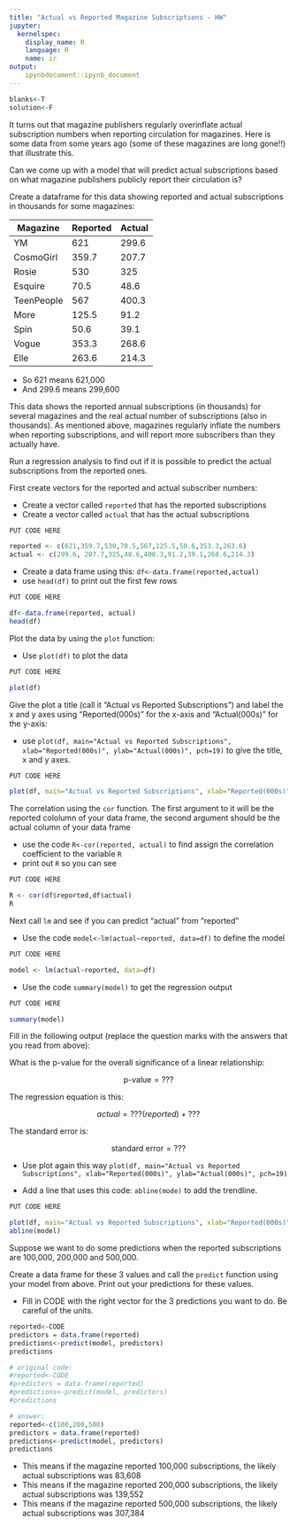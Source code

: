 ```yaml
---
title: "Actual vs Reported Magazine Subscriptions - HW"
jupyter:
  kernelspec:
    display_name: R
    language: R
    name: ir
output:
    ipynbdocument::ipynb_document
---
```


```r
blanks<-T
solution<-F
```

It turns out that magazine publishers regularly overinflate actual subscription numbers when reporting circulation for magazines. Here is some data from some years ago (some of these magazines are long gone!!) that illustrate this.

Can we come up with a model that will predict actual subscriptions based on what magazine publishers publicly report their circulation is?

Create a dataframe for this data showing reported and actual subscriptions in thousands for some magazines:


| Magazine | Reported | Actual |
|------------|---------------------|-------------------|
| YM | 621 | 299.6 |
| CosmoGirl | 359.7 | 207.7 |
| Rosie | 530 | 325 |
| Esquire | 70.5 | 48.6 |
| TeenPeople | 567 | 400.3 |
| More | 125.5 | 91.2 |
| Spin | 50.6 | 39.1 |
| Vogue | 353.3 | 268.6 |
| Elle | 263.6 | 214.3 |

- So 621 means 621,000
- And 299.6 means 299,600

This data shows the reported annual subscriptions (in thousands) for several magazines and the real actual number of subscriptions (also in thousands). As mentioned above, magazines regularly inflate the numbers when reporting subscriptions, and will report more subscribers than they actually have. 

Run a regression analysis to find out if it is possible to predict the actual subscriptions from the reported ones.

First create vectors for the reported and actual subscriber numbers:

- Create a vector called `reported` that has the reported subscriptions
- Create a vector called `actual` that has the actual subscriptions

```r
PUT CODE HERE
```
```r
reported <- c(621,359.7,530,70.5,567,125.5,50.6,353.3,263.6)
actual <- c(299.6, 207.7,325,48.6,400.3,91.2,39.1,268.6,214.3)
```

- Create a data frame using this: `df<-data.frame(reported,actual)` 
- use `head(df)` to print out the first few rows 

```r
PUT CODE HERE
```
```r
df<-data.frame(reported, actual)
head(df)
```

Plot the data by using the `plot` function:

- Use `plot(df)` to plot the data

```r
PUT CODE HERE
```
```r
plot(df)
```

Give the plot a title (call it "Actual vs Reported Subscriptions") and label the x and y axes using "Reported(000s)" for the x-axis and "Actual(000s)" for the y-axis:


- use `plot(df, main="Actual vs Reported Subscriptions", xlab="Reported(000s)", ylab="Actual(000s)", pch=19)` to give the title, x and y axes. 

```r
PUT CODE HERE
```
```r
plot(df, main="Actual vs Reported Subscriptions", xlab="Reported(000s)", ylab="Actual(000s)", pch=19)
```

The correlation using the `cor` function. The first argument to it will be the reported cololumn of your data frame, the second argument should be the actual column of your data frame

- use the code `R<-cor(reported, actual)` to find assign the correlation coefficient to the variable `R`
- print out `R` so you can see 

```r
PUT CODE HERE
```
```r
R <- cor(df$reported,df$actual)
R
```

Next call `lm` and see if you can predict "actual" from "reported"

- Use the code `model<-lm(actual~reported, data=df)` to define the model

```r
PUT CODE HERE
```
```r
model <- lm(actual~reported, data=df)
```

- Use the code `summary(model)` to get the regression output

```r
PUT CODE HERE
```
```r
summary(model)
```

Fill in the following output (replace the question marks with the answers that you read from above):

What is the p-value for the overall significance of a linear relationship:

$$ \text{p-value} = ??? $$

The regression equation is this:

$$ actual = ???(reported) + ??? $$   
    
The standard error is:

$$ \text{standard error} = ???  $$ 

- Use plot again this way `plot(df, main="Actual vs Reported Subscriptions", xlab="Reported(000s)", ylab="Actual(000s)", pch=19)`

- Add a line that uses this code: `abline(mode)` to add the trendline.

```r
PUT CODE HERE
```
```r
plot(df, main="Actual vs Reported Subscriptions", xlab="Reported(000s)", ylab="Actual(000s)", pch=19)
abline(model)
```

Suppose we want to do some predictions when the reported subscriptions are 
100,000, 200,000 and 500,000.

Create a data frame for these 3 values and call the `predict` function using your model from above. Print out your predictions for these values. 

- Fill in CODE with the right vector for the 3 predictions you want to do. Be careful of the units.

```r
reported<-CODE
predictors = data.frame(reported)
predictions<-predict(model, predictors)
predictions
```
```r
# original code:
#reported<-CODE
#predictors = data.frame(reported)
#predictions<-predict(model, predictors)
#predictions

# answer:
reported<-c(100,200,500)
predictors = data.frame(reported)
predictions<-predict(model, predictors)
predictions
```

- This means if the magazine reported 100,000 subscriptions, the likely actual subscriptions was 83,608
- This means if the magazine reported 200,000 subscriptions, the likely actual subscriptions was 139,552
- This means if the magazine reported 500,000 subscriptions, the likely actual subscriptions was 307,384
